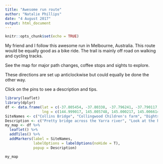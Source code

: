 ```yaml
---
title: "Awesome run route"
author: "Natalie Phillips"
date: "4 August 2017"
output: html_document
---
```


```r
knitr::opts_chunk$set(echo = TRUE)
```


My friend and I follow this awesome run in Melbourne, Australia. This route would be equally good as a bike ride. The trail is mainly off road on walking and cycling tracks.

See the map for major path changes, coffee stops and sights to explore.

These directions are set up anticlockwise but could equally be done the other way.

Click on the pins to see a description and tips.


```r
library(leaflet)
library(dplyr)
df <- data.frame(lat = c(-37.805454, -37.80338, -37.796241, -37.790117, -37.785639, -37.783199, -37.780036, -37.779956, -37.784979, -37.802999, -37.805337),
                 lng = c(144.999017, 145.005748, 145.000217, 145.006614, 144.997984, 144.992164, 144.977438, 144.962581, 144.963294, 144.973303, 144.973507))
SiteNames <- c("Collins Bridge", "Collingwood Children's farm", "Dights Falls Reserve", "Merri Creek Labyrinth", "Low bridge across Merri Creek", "Capital City Train - Merri", "Creek Trail", "Green Park Café", "Princes Park", "Macpherson St", "Melbourne Museum", "Gertrude Street")
Description <- c("Pretty bridge across the Yarra river", "Look at the horses and goats at the Children's farm", "Stand on the observation platform and look at Dights falls", "Take time following the circle labyrinth", "Enjoy the low bridge but watch out when the river is high", "Jump between the Capital City Trail and Merri Creek", "Trail at Rushall Station", "Stop for a coffee while you watch the kids play in the playground", "Jump off the Capital trail and do a lap of Princes Park", "Jump", "off Princes Park and head down Macpherson St to Canning St and take a right", "Admire the Melbourne Museum as you run through the park", "Time for some window shopping down Gertrude Street")
my_map <- df %>% 
  leaflet() %>%
  addTiles() %>%
  addMarkers(label = SiteNames,
             labelOptions = labelOptions(noHide = T),
             popup = Description)

my_map
```
